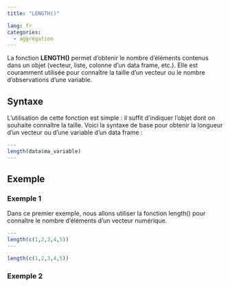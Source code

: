 ```yaml
---
title: "LENGTH()"

lang: fr
categories:
  - aggrégation
---
```


La fonction **LENGTH()** permet d'obtenir le nombre d'éléments contenus dans un objet (vecteur, liste, colonne d’un data frame, etc.). Elle est couramment utilisée pour connaître la taille d’un vecteur ou le nombre d'observations d'une variable.

## Syntaxe

L'utilisation de cette fonction est simple : il suffit d'indiquer l'objet dont on souhaite connaître la taille. Voici la syntaxe de base pour obtenir la longueur d’un vecteur ou d’une variable d’un data frame :

``` r
---
length(data$ma_variable)
---
```

## Exemple

### Exemple 1

Dans ce premier exemple, nous allons utiliser la fonction length() pour connaître le nombre d’éléments d’un vecteur numérique.

``` r
---
length(c(1,2,3,4,5))
---
```

```r
length(c(1,2,3,4,5))
```

### Exemple 2
